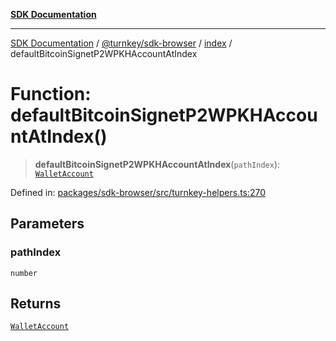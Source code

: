 [**SDK Documentation**](../../../../README.mdx)

***

[SDK Documentation](../../../../packages.mdx) / [@turnkey/sdk-browser](../../README.mdx) / [index](../README.mdx) / defaultBitcoinSignetP2WPKHAccountAtIndex

# Function: defaultBitcoinSignetP2WPKHAccountAtIndex()

> **defaultBitcoinSignetP2WPKHAccountAtIndex**(`pathIndex`): [`WalletAccount`](../interfaces/WalletAccount.mdx)

Defined in: [packages/sdk-browser/src/turnkey-helpers.ts:270](https://github.com/tkhq/sdk/blob/078f5423e923fbd1d7fd39440402d7f01d09c3d0/packages/sdk-browser/src/turnkey-helpers.ts#L270)

## Parameters

### pathIndex

`number`

## Returns

[`WalletAccount`](../interfaces/WalletAccount.mdx)
